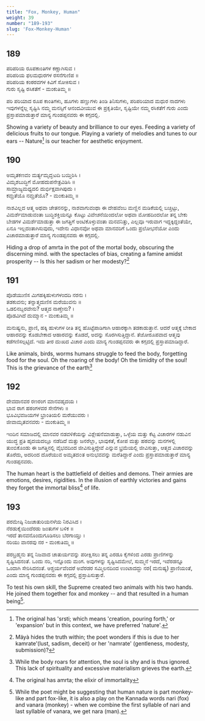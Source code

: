```yaml
---
title: "Fox, Monkey, Human"
weight: 39
number: "189-193"
slug: 'Fox-Monkey-Human'
---
```


## 189
ಪರಿಪರಿಯ ರೂಪಕಾಂತಿಗಳ ಕಣ್ಣಾಗಿಸುವ ।  
ಪರಿಪರಿಯ ಫಲಮಧುರಗಳ ರಸನೆಗುಣಿಪ ॥  
ಪರಿಪರಿಯ ಕಂಠರವಗಳ ಕಿವಿಗೆ ಸೋಕಿಸುವ ।  
ಗುರು ಸೃಷ್ಟಿ ರಸಿಕತೆಗೆ - ಮಂಕುತಿಮ್ಮ ॥

ಪರಿ ಪರಿಯಾದ ರೂಪ ಕಾಂತಿಗಳು, ಹೂಗಳು ಹಣ್ಣುಗಳು ತಿಂಡಿ ತಿನಿಸುಗಳು, ಪರಿಪರಿಯಾದ ಮಧುರ ನಾದಗಳು ಇವುಗಳನ್ನೆಲ್ಲ ಸೃಷ್ಟಿಸಿ ನಮ್ಮ ಮನಸ್ಸಿಗೆ ಆನಂದವೀಯುವ ಈ ಪ್ರಕೃತಿಯೇ, ಸೃಷ್ಟಿಯೇ ನಮ್ಮ ರಸಿಕತೆಗೆ ಗುರು ಎಂದು ಪ್ರಸ್ತಾಪಮಾಡುತ್ತಾರೆ ಮಾನ್ಯ ಗುಂಡಪ್ಪನವರು ಈ ಕಗ್ಗದಲ್ಲಿ.

Showing a variety of beauty and brilliance to our eyes. Feeding a variety of delicious fruits to our tongue. Playing a variety of melodies and tunes to our ears -- Nature[^72] is our teacher for aesthetic enjoyment.

## 190
ಅಮೃತಕಣವಂ ಮರ್ತ್ಯಮೃದ್ಘಟದಿ ಬಯ್ತಿರಿಸಿ ।  
ವಿಮೃಶಬುದ್ಧಿಗೆ ಮೋಹದುಪನೇತ್ರವಿಡಿಸಿ ॥  
ಸಾಮ್ರಾಜ್ಯಮಧ್ಯದಲಿ ದುರ್ಭಿಕ್ಷವಾಗಿಪುದು ।  
ಕಮ್ರತೆಯೊ ನಮ್ರತೆಯೊ? - ಮಂಕುತಿಮ್ಮ ॥

ನಾಶವಿಲ್ಲದ ಆತ್ಮ ಅಥವಾ ಚೇತನನನ್ನು, ನಾಶವಾಗುವಂಥಾ ಈ ದೇಹವೆಂಬ ಮಣ್ಣಿನ ಮಡಿಕೆಯಲ್ಲಿ ಬಚ್ಚಿಟ್ಟು, ವಿಮರ್ಶೆಮಾಡುವಂತಾ ಬುದ್ಧಿಶಕ್ತಿಯನ್ನೂ ಕೊಟ್ಟು ವಿವೇಚನೆಯಿಂದಲೋ ಅಥವಾ ಮೋಹದಿಂದಲೋ ತನ್ನ ಬೇಕು ಬೇಡಗಳ ವಿಮರ್ಶೆಮಾಡುತ್ತಾ ಈ ಜಗತ್ತಿಗೆ ಅಂಟಿಕೊಳ್ಳುವಂತಾ ಮನವನಿತ್ತು, ಎಲ್ಲವೂ ಇರುವಾಗ ಇದ್ದಕ್ಕಿದ್ದಂತೆಯೇ, ಏನೂ ಇಲ್ಲದಂತಾಗಿಸುವುದು, ಇದೇನು ವಿಧಾನವೋ ಅಥವಾ ಮಾನವರಿಗೆ ಒಂದು ಪ್ರಲೋಭನೆಯೋ ಎಂದು ವಿಚಾರಮಾಡುತ್ತಾರೆ ಮಾನ್ಯ ಗುಂಡಪ್ಪನವರು ಈ ಕಗ್ಗದಲ್ಲಿ.

Hiding a drop of amrta in the pot of the mortal body, obscuring the discerning mind. with the spectacles of bias, creating a famine amidst prosperity -- Is this her sadism or her modesty?[^73]

## 191
ಪೊಡೆಯುಣಿಸ ಮಿಗಹಕ್ಕಿಹುಳುಗಳಂದದಿ ನರನು ।  
ತಡಕುವನು; ತನ್ನಾತ್ಮದುಣಿಸ ಮರೆಯುವನು ॥  
ಒಡಲಿನಬ್ಬರವೇನು? ಆತ್ಮದ ನಾಣ್ಚೇನು? ।  
ಪೊಡವಿಗಿದೆ ದುಮ್ಮಾನ - ಮಂಕುತಿಮ್ಮ ॥

ಮನುಷ್ಯನು, ಪ್ರಾಣಿ, ಹಕ್ಕಿ ಹುಳುಗಳ ರೀತಿ ತನ್ನ ಹೊಟ್ಟೆಪಾಡಿಗಾಗಿ ಆಹಾರಕ್ಕಾಗಿ ತಡಕಾಡುತ್ತಾನೆ. ಆದರೆ ಆತ್ಮಕ್ಕೆ ಬೇಕಾದ ಆಹಾರವನ್ನು ಕೊಡಬೇಕಾದ ಆಹಾರವನ್ನು ಕೊಡದೆ, ಅದನ್ನು ಸೊರಗಿಸುತ್ತಿದ್ದಾನೆ. ತೆಜೋರೂಪವಾದ ಆತ್ಮವು ಕಡೆಗಣಿಸಲ್ಪಟ್ಟಿದೆ. ಇದು ತೀರ ದುಃಖದ ವಿಚಾರ ಎಂದು ಮಾನ್ಯ ಗುಂಡಪ್ಪನವರು ಈ ಕಗ್ಗದಲ್ಲಿ ಪ್ರಸ್ತಾಪಮಾಡಿದ್ದಾರೆ.

Like animals, birds, worms humans struggle to feed the body, forgetting food for the soul. Oh the roaring of the body! Oh the timidity of the soul! This is the grievance of the earth[^74]

## 192
ದೇವದಾನವರ ರಣರಂಗ ಮಾನವಹೃದಯ ।  
ಭಾವ ರಾಗ ಹಠಂಗಳವರ ಸೇನೆಗಳು ॥  
ಭೂವಿಭವಜಯಗಳ ಭ್ರಾಂತಿಯಲಿ ಮರೆಯುವರು ।  
ಜೀವಾಮೃತವನವರು - ಮಂಕುತಿಮ್ಮ ॥

ಇಂದಿನ ಸಮಾಜದಲ್ಲಿ ಮಾನವರ ನಡವಳಿಕೆಯನ್ನು ವಿಶ್ಲೇಷನೆಮಾಡುತ್ತಾ, ಒಳ್ಳೆಯ ಮತ್ತು ಕೆಟ್ಟ ವಿಚಾರಗಳ ನಡುವಿನ ಯುದ್ಧ ಪ್ರತಿ ಹೃದಯದಲ್ಲೂ ನಡೆದಿದೆ ಮತ್ತು ಜನರೆಲ್ಲಾ, ಭಾವುಕತೆ, ಕೋಪ ಮತ್ತು ಹಠವನ್ನು ಮನಗಳಲ್ಲಿ ತುಂಬಿಕೊಂಡು ಈ ಜಗತ್ತಿನಲ್ಲಿ ವೈಭವದಿಂದ ಜೀವಿಸುತ್ತಿದ್ದೇವೆ ಎನ್ನುವ ಭ್ರಮೆಯಲ್ಲಿ ಜೀವಿಸುತ್ತಾ, ಆತ್ಮದ ವಿಚಾರವನ್ನು ತೊರೆದು, ಅದರಿಂದ ದೊರೆಯುವ ಅಮೃತದ೦ತ ಅನುಭವವನ್ನು ಮರೆತಿದ್ದಾರೆ ಎಂದು ಪ್ರಸ್ತಾಪಮಾಡುತ್ತಾರೆ ಮಾನ್ಯ ಗುಂಡಪ್ಪನವರು.

The human heart is the battlefield of deities and demons. Their armies are emotions, desires, rigidities. In the illusion of earthly victories and gains they forget the immortal bliss[^75] of life.

## 193
ಪರಮೇಷ್ಠಿ ನಿಜಚಾತುರಿಯನಳೆಯ ನಿರವಿಸಿದ ।  
ನೆರಡುಕೈಯಿಂದೆರಡು ಜಂತುಗಳ ಬಳಿಕ ॥  
ಇರದೆ ತಾನವನೊಂದುಗೂಡಿಸಲು ಬೆರಗಾಯ್ತು ।  
ನರಿಯು ವಾನರವು ನರ - ಮಂಕುತಿಮ್ಮ ॥

ಪರಬ್ರಹ್ಮನು ತನ್ನ ನಿಜವಾದ ಚಾತುರ್ಯವನ್ನು ಪರೀಕ್ಷಿಸಲು ತನ್ನ ಎರಡೂ ಕೈಗಳಿಂದ ಎರಡು ಪ್ರಾಣಿಗಳನ್ನು ಸೃಷ್ಟಿಸಿದನಂತೆ. ಒಂದು ನರಿ, ಇನ್ನೊಂದು ಮಂಗ. ಅವುಗಳನ್ನು ಸೃಷ್ಟಿಸಿದಮೇಲೆ, ಸುಮ್ಮನೆ ಇರದೆ, ಇವೆರಡನ್ನೂ ಒಂದಾಗಿ ಸೇರಿಸಿದನಂತೆ. ಆಶ್ಚರ್ಯವೆಂದರೆ ಅವೆರಡರ ಸಮ್ಮಿಲನದಿಂದ ಉಂಟಾದದ್ದು ನರ( ಮನುಷ್ಯ) ಪ್ರಾಣಿಯಂತೆ, ಎಂದು ಮಾನ್ಯ ಗುಂಡಪ್ಪನವರು ಈ ಕಗ್ಗದಲ್ಲಿ ಪ್ರಸ್ತಾಪಿಸುತ್ತಾರೆ.

To test his own skill, the Supreme created two animals with his two hands. He joined them together fox and monkey -- and that resulted in a human being[^76].

[^72]: The original has 'srsti; which means 'creation, pouring forth,' or 'expansion' but in this context, we have preferred 'nature'.
[^73]: Mäyà hides the truth within; the poet wonders if this is due to her kamrate'(lust, sadism, deceit) or her 'namrate' (gentleness, modesty, submission)?
[^74]: While the body roars for attention, the soul is shy and is thus ignored. This lack of spirituality and excessive materialism grieves the earth.
[^75]: The original has amrta; the elixir of immortality
[^76]: While the poet might be suggesting that human nature is part monkey-like and part fox-like, it is also a play on the Kannada words nari (fox) and vanara (monkey) - when we combine the first syllable of nari and last syllable of vanara, we get nara (man).